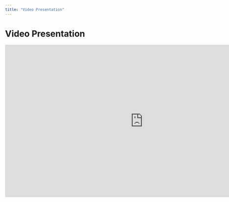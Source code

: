 ---
title: "Video Presentation"
---

# Video Presentation

<iframe width="900" height="500" src="https://www.youtube.com/embed/wUVz-71OmEM" frameborder="0" allow="accelerometer; autoplay; encrypted-media; gyroscope; picture-in-picture" allowfullscreen>

</iframe>
